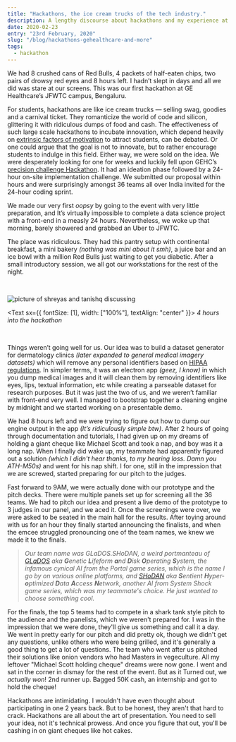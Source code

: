 ---
title: "Hackathons, the ice cream trucks of the tech industry."
description: A lengthy discourse about hackathons and my experience at GE Healthcare's precision challenge 2019.
date: 2020-02-23
entry: "23rd February, 2020"
slug: "/blog/hackathons-gehealthcare-and-more"
tags:
  - hackathon
---

We had 8 crushed cans of Red Bulls, 4 packets of half-eaten chips, two pairs of drowsy red eyes and 8 hours left. I hadn’t slept in days and all we did was stare at our screens. This was our first hackathon at GE Healthcare’s JFWTC campus, Bengaluru.

For students, hackathons are like ice cream trucks — selling swag, goodies and a carnival ticket. They romanticize the world of code and silicon, glittering it with ridiculous dumps of food and cash. The effectiveness of such large scale hackathons to incubate innovation, which depend heavily on <a href="https://www.verywellmind.com/what-is-self-determination-theory-2795387" target="_blank">extrinsic factors of motivation</a> to attract students, can be debated. Or one could argue that the goal is not to innovate, but to rather encourage students to indulge in this field. Either way, we were sold on the idea. We were desperately looking for one for weeks and luckily fell upon GEHC’s <a href="https://www.youtube.com/watch?v=dvWekOpNp0s" target="_blank">precision challenge Hackathon</a>. It had an ideation phase followed by a 24-hour on-site implementation challenge. We submitted our proposal within hours and were surprisingly amongst 36 teams all over India invited for the 24-hour coding sprint.

We made our very first _oopsy_ by going to the event with very little preparation, and It’s virtually impossible to complete a data science project with a front-end in a measly 24 hours. Nevertheless, we woke up that morning, barely showered and grabbed an Uber to JFWTC.

The place was ridiculous. They had this pantry setup with continental breakfast, a mini bakery _(nothing was mini about it smh)_, a juice bar and an ice bowl with a million Red Bulls just waiting to get you diabetic. After a small introductory session, we all got our workstations for the rest of the night.

<br />

![picture of shreyas and tanishq discussing](./GE-healthcare-hackathon-image1.jpg)

<Text sx={{ fontSize: [1], width: ["100%"], textAlign: "center" }}>
  <i>4 hours into the hackathon</i>
</Text>

<br />

Things weren’t going well for us. Our idea was to build a dataset generator for dermatology clinics _(later expanded to general medical imagery datasets)_ which will remove any personal identifiers based on <a href="https://www.hipaajournal.com/hipaa-compliance-checklist/" target="_blank">HIPAA regulations</a>. In simpler terms, it was an electron app _(geez, I know)_ in which you dump medical images and it will clean them by removing identifiers like eyes, lips, textual information, etc while creating a parseable dataset for research purposes. But it was just the two of us, and we weren’t familiar with front-end very well. I managed to bootstrap together a cleaning engine by midnight and we started working on a presentable demo.

We had 8 hours left and we were trying to figure out how to dump our engine output in the app _(It’s ridiculously simple btw)_. After 2 hours of going through documentation and tutorials, I had given up on my dreams of holding a giant cheque like Michael Scott and took a nap, and boy was it a long nap. When I finally did wake up, my teammate had apparently figured out a solution _(which I didn't hear thanks, to my hearing loss. Damn you ATH-M50s)_ and went for his nap shift. I for one, still in the impression that we are screwed, started preparing for our pitch to the judges.

Fast forward to 9AM, we were actually done with our prototype and the pitch decks. There were multiple panels set up for screening all the 36 teams. We had to pitch our idea and present a live demo of the prototype to 3 judges in our panel, and we aced it. Once the screenings were over, we were asked to be seated in the main hall for the results. After toying around with us for an hour they finally started announcing the finalists, and when the emcee struggled pronouncing one of the team names, we knew we made it to the finals.

> _Our team name was GLaDOS.SHoDAN, a weird portmanteau of <a href="https://theportalwiki.com/wiki/GLaDOS" target="_blank">GLaDOS</a> aka **G**enetic **L**ifeform **a**nd **D**isk **O**perating **S**ystem, the infamous cynical AI from the Portal game series, which is the name I go by on various online platforms, and <a href="https://shodan.fandom.com/wiki/SHODAN" target="_blank">SHoDAN</a> aka **S**entient **H**yper-**o**ptimized **D**ata **A**ccess **N**etwork, another AI from System Shock game series, which was my teammate's choice. He just wanted to choose something cool._

For the finals, the top 5 teams had to compete in a shark tank style pitch to the audience and the panelists, which we weren't prepared for. I was in the impression that we were done, they'll give us something and call it a day. We went in pretty early for our pitch and did pretty ok, though we didn't get any questions, unlike others who were being grilled, and it's generally a good thing to get a lot of questions. The team who went after us pitched their solutions like onion vendors who had Masters in vegeculture. All my leftover "Michael Scott holding cheque" dreams were now gone. I went and sat in the corner in dismay for the rest of the event. But as it Turned out, we _actually won_! 2nd runner up. Bagged 50K cash, an internship and got to hold the cheque!

Hackathons are intimidating. I wouldn't have even thought about participating in one 2 years back. But to be honest, they aren't that hard to crack. Hackathons are all about the art of presentation. You need to sell your idea, not it's technical prowess. And once you figure that out, you'll be cashing in on giant cheques like hot cakes.
